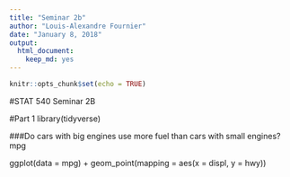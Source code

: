 ```yaml
---
title: "Seminar 2b"
author: "Louis-Alexandre Fournier"
date: "January 8, 2018"
output: 
  html_document: 
    keep_md: yes
---
```


```r
knitr::opts_chunk$set(echo = TRUE)
```

#STAT 540 Seminar 2B

#Part 1
library(tidyverse)

###Do cars with big engines use more fuel than cars with small engines? 
mpg

ggplot(data = mpg) + geom_point(mapping = aes(x = displ, y = hwy))



